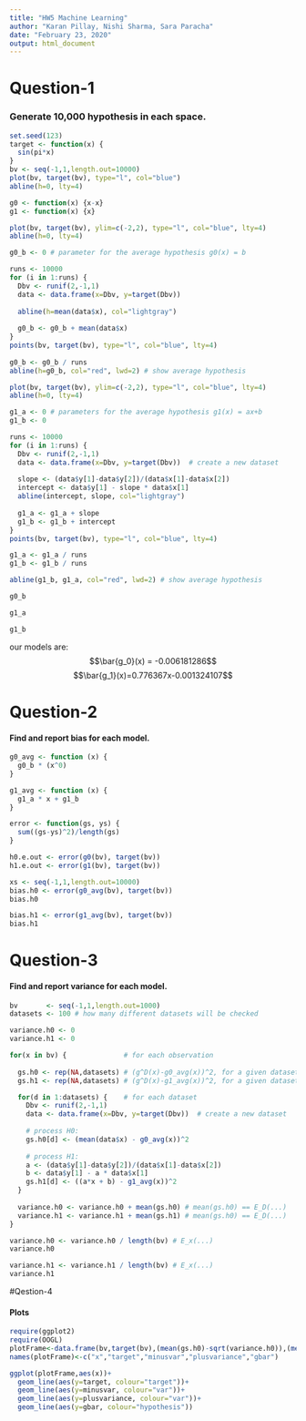 ---
title: "HW5 Machine Learning"
author: "Karan Pillay, Nishi Sharma, Sara Paracha"
date: "February 23, 2020"
output: html_document
---
# Question-1
### Generate 10,000 hypothesis in each space.

```{r}
set.seed(123)
target <- function(x) {
  sin(pi*x)
}
bv <- seq(-1,1,length.out=10000)
plot(bv, target(bv), type="l", col="blue")
abline(h=0, lty=4)
```

```{r}
g0 <- function(x) {x-x}
g1 <- function(x) {x}
```

```{r}
plot(bv, target(bv), ylim=c(-2,2), type="l", col="blue", lty=4)
abline(h=0, lty=4)

g0_b <- 0 # parameter for the average hypothesis g0(x) = b

runs <- 10000
for (i in 1:runs) {
  Dbv <- runif(2,-1,1)
  data <- data.frame(x=Dbv, y=target(Dbv))
  
  abline(h=mean(data$x), col="lightgray")
  
  g0_b <- g0_b + mean(data$x)
}
points(bv, target(bv), type="l", col="blue", lty=4)
     
g0_b <- g0_b / runs
abline(h=g0_b, col="red", lwd=2) # show average hypothesis
```

```{r}
plot(bv, target(bv), ylim=c(-2,2), type="l", col="blue", lty=4)
abline(h=0, lty=4)

g1_a <- 0 # parameters for the average hypothesis g1(x) = ax+b
g1_b <- 0

runs <- 10000
for (i in 1:runs) {
  Dbv <- runif(2,-1,1)
  data <- data.frame(x=Dbv, y=target(Dbv))  # create a new dataset
  
  slope <- (data$y[1]-data$y[2])/(data$x[1]-data$x[2])
  intercept <- data$y[1] - slope * data$x[1]
  abline(intercept, slope, col="lightgray")
  
  g1_a <- g1_a + slope
  g1_b <- g1_b + intercept
}
points(bv, target(bv), type="l", col="blue", lty=4)

g1_a <- g1_a / runs
g1_b <- g1_b / runs

abline(g1_b, g1_a, col="red", lwd=2) # show average hypothesis
```

```{r}
g0_b
```

```{r}
g1_a

```

```{r}
g1_b

```
our models are:
$$\bar{g_0}(x) = -0.006181286$$
$$\bar{g_1}(x)=0.776367x-0.001324107$$

# Question-2

#### Find and report bias for each model.

```{r}
g0_avg <- function (x) {
  g0_b * (x^0)
}

g1_avg <- function (x) {
  g1_a * x + g1_b
}
```

```{r}
error <- function(gs, ys) {
  sum((gs-ys)^2)/length(gs)
}

h0.e.out <- error(g0(bv), target(bv))
h1.e.out <- error(g1(bv), target(bv))

```


```{r}
xs <- seq(-1,1,length.out=10000)
bias.h0 <- error(g0_avg(bv), target(bv))
bias.h0
```

```{r}
bias.h1 <- error(g1_avg(bv), target(bv))
bias.h1
```

# Question-3

#### Find and report variance for each model.

```{r}
bv       <- seq(-1,1,length.out=1000)
datasets <- 100 # how many different datasets will be checked

variance.h0 <- 0
variance.h1 <- 0

for(x in bv) {              # for each observation
  
  gs.h0 <- rep(NA,datasets) # (g^D(x)-g0_avg(x))^2, for a given dataset
  gs.h1 <- rep(NA,datasets) # (g^D(x)-g1_avg(x))^2, for a given dataset

  for(d in 1:datasets) {    # for each dataset
    Dbv <- runif(2,-1,1)
    data <- data.frame(x=Dbv, y=target(Dbv))  # create a new dataset 
  
    # process H0:
    gs.h0[d] <- (mean(data$x) - g0_avg(x))^2
    
    # process H1:
    a <- (data$y[1]-data$y[2])/(data$x[1]-data$x[2])
    b <- data$y[1] - a * data$x[1]
    gs.h1[d] <- ((a*x + b) - g1_avg(x))^2
  } 
  
  variance.h0 <- variance.h0 + mean(gs.h0) # mean(gs.h0) == E_D(...)
  variance.h1 <- variance.h1 + mean(gs.h1) # mean(gs.h0) == E_D(...)
}

variance.h0 <- variance.h0 / length(bv) # E_x(...)
variance.h0
```

```{r}
variance.h1 <- variance.h1 / length(bv) # E_x(...)
variance.h1
```

#Qestion-4

#### Plots 
```{r}
require(ggplot2)
require(OOGL)
plotFrame<-data.frame(bv,target(bv),(mean(gs.h0)-sqrt(variance.h0)),(mean(gs.h0)+sqrt(variance.h0)),mean(gs.h0))
names(plotFrame)<-c("x","target","minusvar","plusvariance","gbar")
```

```{r}
ggplot(plotFrame,aes(x))+
  geom_line(aes(y=target, colour="target"))+
  geom_line(aes(y=minusvar, colour="var"))+
  geom_line(aes(y=plusvariance, colour="var"))+
  geom_line(aes(y=gbar, colour="hypothesis"))
```



